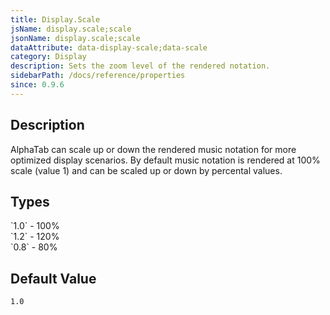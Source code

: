 ```yaml
---
title: Display.Scale
jsName: display.scale;scale
jsonName: display.scale;scale
dataAttribute: data-display-scale;data-scale
category: Display
description: Sets the zoom level of the rendered notation.
sidebarPath: /docs/reference/properties
since: 0.9.6
---
```



## Description

AlphaTab can scale up or down the rendered music notation for more optimized display scenarios. By default music notation is rendered at 100% scale (value 1) and can be scaled up or down by 
percental values.

<PropertyDescription metadata={metadata} />

## Types


<TypeTable>
    <TypeRow name="float" type="all">
        `1.0` - 100%<br />
        `1.2` - 120%<br />
        `0.8` - 80%
    </TypeRow>
</TypeTable>

## Default Value

`1.0`